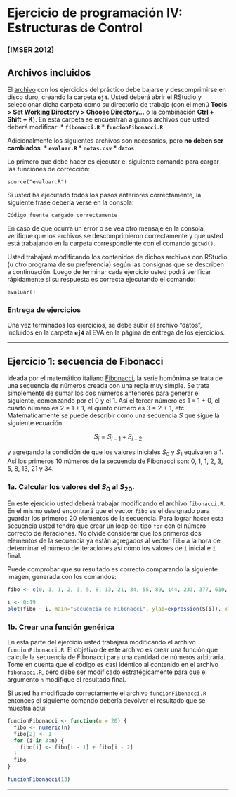 Ejercicio de programación IV: Estructuras de Control
====================================================

### [IMSER 2012]

Archivos incluidos
------------------

El [archivo](https://github.com/jumanbar/Curso-R/blob/master/ejercicios-de-programacion/ejercicio4/ej4.zip?raw=true) con los ejercicios del práctico debe bajarse y descomprimirse en disco duro, creando la carpeta **`ej4`**. Usted deberá abrir el RStudio y seleccionar dicha carpeta como su directorio de trabajo (con el menú **Tools > Set Working Directory > Choose Directory...** o la combinación **Ctrl + Shift + K**). En esta carpeta se encuentran algunos archivos que usted deberá modificar:
* **` fibonacci.R `**
* **` funcionFibonacci.R `**

Adicionalmente los siguientes archivos son necesarios, pero **no deben ser cambiados**.
* **` evaluar.R `**
* **` notas.csv `**
* **` datos `**

Lo primero que debe hacer es ejecutar el siguiente comando para cargar las funciones de corrección:

    source("evaluar.R")

Si usted ha ejecutado todos los pasos anteriores correctamente, la siguiente frase debería verse en la consola:

    Código fuente cargado correctamente

En caso de que ocurra un error o se vea otro mensaje en la consola, verifique que los archivos se descomprimieron correctamente y que usted está trabajando en la carpeta correspondiente con el comando `getwd()`.

Usted trabajará modificando los contenidos de dichos archivos con RStudio (u otro programa de su preferencia) según las consignas que se describen a continuación. Luego de terminar cada ejercicio usted podrá verificar rápidamente si su respuesta es correcta ejecutando el comando:

    evaluar()

### Entrega de ejercicios

Una vez terminados los ejercicios, se debe subir el archivo "datos", incluidos en la carpeta **`ej4`** al EVA en la página de entrega de los ejercicios.

********

Ejercicio 1: secuencia de Fibonacci
-----------------------------------

Ideada por el matemático italiano [Fibonacci](https://es.wikipedia.org/wiki/Fibonacci), la serie homónima se trata de una secuencia de números creada con una regla muy simple. Se trata simplemente de sumar los dos números anteriores para generar el siguiente, comenzando por el 0 y el 1. Así el tercer número es 1 = 1 + 0, el cuarto número es 2 = 1 + 1, el quinto número es 3 = 2 + 1, etc. Matemáticamente se puede describir como una secuencia $S$ que sigue la siguiente ecuación:

$$
  S_i = S_{i - 1} + S_{i - 2}
$$

y agregando la condición de que los valores iniciales $S_0$ y $S_1$ equivalen a 1. Así los primeros 10 números de la secuencia de Fibonacci son: 0, 1, 1, 2, 3, 5, 8, 13, 21 y 34.

### 1a. Calcular los valores del $S_0$ al $S_{20}$.

En este ejercicio usted deberá trabajar modificando el archivo `fibonacci.R`. En el mismo usted encontrará que el vector `fibo` es el designado para guardar los primeros 20 elementos de la secuencia. Para lograr hacer esta secuencia usted tendrá que crear un loop del tipo `for` con el número correcto de iteraciones. No olvide considerar que los primeros dos elementos de la secuencia ya están agregados al vector `fibo` a la hora de determinar el número de iteraciones así como los valores de `i` inicial e `i` final.

Puede comprobar que su resultado es correcto comparando la siguiente imagen, generada con los comandos:

```r
fibo <- c(0, 1, 1, 2, 3, 5, 8, 13, 21, 34, 55, 89, 144, 233, 377, 610, 987, 1597, 2584, 4181)
```
```r
i <- 0:19
plot(fibo ~ i, main="Secuencia de Fibonacci", ylab=expression(S[i]), xlab="i")
```

### 1b. Crear una función genérica

En esta parte del ejercicio usted trabajará modificando el archivo `funcionFibonacci.R`. El objetivo de este archivo es crear una función que calcule la secuencia de Fibonacci para una cantidad de números arbitraria. Tome en cuenta que el código es casi idéntico al contenido en el archivo `fibonacci.R`, pero debe ser modificado estratégicamente para que el argumento `n` modifique el resultado final.

Si usted ha modificado correctamente el archivo `funcionFibonacci.R` entonces el siguiente comando debería devolver el resultado que se muestra aquí:
```r
funcionFibonacci <- function(n = 20) {
  fibo <- numeric(n)
  fibo[2] <- 1
  for (i in 3:n) {
    fibo[i] <- fibo[i - 1] + fibo[i - 2]
  }
  fibo
}
```
```r
funcionFibonacci(13)
```

********

